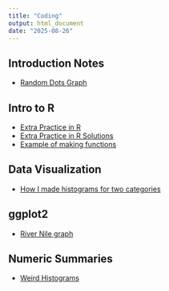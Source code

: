 ```yaml
---
title: "Coding"
output: html_document
date: "2025-08-26"
---
```


## Introduction Notes
* [Random Dots Graph](R/intro_dot_graphs.R)

## Intro to R 
* [Extra Practice in R](R/extra_R_practice.Rmd)
* [Extra Practice in R Solutions](R/extra_R_practice_solutions.Rmd)
* [Example of making functions](R/functions.Rmd)

## Data Visualization
* [How I made histograms for two categories](R/histograms_for_two_categories.R)


## ggplot2
* [River Nile graph](R/Nile_pic_example.R)

## Numeric Summaries
* [Weird Histograms](R/weird_hists.R)